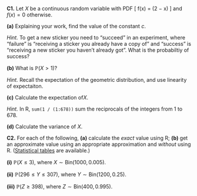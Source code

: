 ::::: {.myq}
**C1.** Let $X$ be a continuous random variable with PDF
\[ f(x) = \tfrac29 (2 − x) \qquad \text{for $-1 \leq x \leq c$} \]
and $f(x) = 0$ otherwise.

:::: {.subq}
**(a)** Explaining your work, find the value of the constant $c$.

::: {.myanswers data-latex=""}
*Hint.* To get a new sticker you need to "succeed" in an experiment, where "failure" is "receiving a sticker you already have a copy of" and "success" is "receiving a new sticker you haven't already got". What is the probabiltiy of success?
:::
::::

:::: {.subq}
**(b)** 
What is $\mathbb P(X > 1)$?

::: {.myanswers data-latex=""}
*Hint.* Recall the expectation of the geometric distribution, and use linearity of expectaiton.
:::
::::

:::: {.subq}
**(c)** Calculate the expectation of$X$.

::: {.myanswers data-latex=""}
*Hint.* In R, `sum(1 / (1:678))` sum the reciprocals of the integers from 1 to 678.
:::
::::

:::: {.subq}
**(d)** Calculate the variance of $X$.
::::
:::::


::::: {.myq}
**C2.** For each of the following, **(a)** calculate the *exact* value using R; **(b)** get an approximate value using an appropriate approximation and *without* using R. ([Statistical tables](https://mpaldridge.github.io/math1710/stat-tab.pdf) are available.)

:::: {.subq}
**(i)** $\mathbb P(X \leq 3)$, where $X \sim \mathrm{Bin}(1000, 0.005)$.
::::

:::: {.subq}
**(ii)** $\mathbb P(296 \leq Y \leq 307)$, where $Y \sim \mathrm{Bin}(1200, 0.25)$.
::::

:::: {.subq}
**(iii)** $\mathbb P(Z \geq 398)$, where $Z \sim \mathrm{Bin}(400, 0.995)$.
::::
:::::
